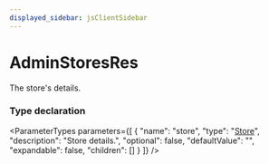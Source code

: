 ```yaml
---
displayed_sidebar: jsClientSidebar
---
```



# AdminStoresRes

The store's details.

### Type declaration

<ParameterTypes parameters={[
  {
    "name": "store",
    "type": "[Store](../classes/internal.Store.mdx)",
    "description": "Store details.",
    "optional": false,
    "defaultValue": "",
    "expandable": false,
    "children": []
  }
]} />
